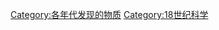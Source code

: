 {{DecadeCategoryNav|decade=1760|topic=发现的物质}}
[[Category:各年代发现的物质|Category:各年代发现的物质]]
[[Category:18世纪科学|Category:18世纪科学]]